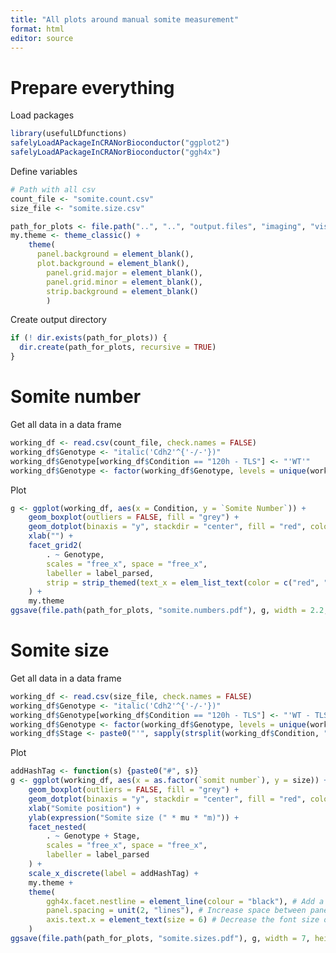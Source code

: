 ```yaml
---
title: "All plots around manual somite measurement"
format: html
editor: source
---
```


# Prepare everything

Load packages

```r
library(usefulLDfunctions)
safelyLoadAPackageInCRANorBioconductor("ggplot2")
safelyLoadAPackageInCRANorBioconductor("ggh4x")
```

Define variables

```r
# Path with all csv
count_file <- "somite.count.csv"
size_file <- "somite.size.csv"

path_for_plots <- file.path("..", "..", "output.files", "imaging", "visualisation")
my.theme <- theme_classic() +
    theme(
      panel.background = element_blank(),
      plot.background = element_blank(),
        panel.grid.major = element_blank(),
        panel.grid.minor = element_blank(),
        strip.background = element_blank()
        )
```


Create output directory

```r
if (! dir.exists(path_for_plots)) {
  dir.create(path_for_plots, recursive = TRUE)
}
```

# Somite number

Get all data in a data frame

```r
working_df <- read.csv(count_file, check.names = FALSE)
working_df$Genotype <- "italic('Cdh2'^{'-/-'})"
working_df$Genotype[working_df$Condition == "120h - TLS"] <- "'WT'"
working_df$Genotype <- factor(working_df$Genotype, levels = unique(working_df$Genotype))
```

Plot

```r
g <- ggplot(working_df, aes(x = Condition, y = `Somite Number`)) +
    geom_boxplot(outliers = FALSE, fill = "grey") +
    geom_dotplot(binaxis = "y", stackdir = "center", fill = "red", color = NA, dotsize = 0.5) +
    xlab("") +
    facet_grid2(
        . ~ Genotype,
        scales = "free_x", space = "free_x",
        labeller = label_parsed,
        strip = strip_themed(text_x = elem_list_text(color = c("red", "black")))
    ) +
    my.theme
ggsave(file.path(path_for_plots, "somite.numbers.pdf"), g, width = 2.2, height = 3)
```

# Somite size

Get all data in a data frame

```r
working_df <- read.csv(size_file, check.names = FALSE)
working_df$Genotype <- "italic('Cdh2'^{'-/-'})"
working_df$Genotype[working_df$Condition == "120h - TLS"] <- "'WT - TLS'"
working_df$Genotype <- factor(working_df$Genotype, levels = unique(working_df$Genotype))
working_df$Stage <- paste0("'", sapply(strsplit(working_df$Condition, " "), head, n = 1), "'")
```

Plot

```r
addHashTag <- function(s) {paste0("#", s)}
g <- ggplot(working_df, aes(x = as.factor(`somit number`), y = size)) +
    geom_boxplot(outliers = FALSE, fill = "grey") +
    geom_dotplot(binaxis = "y", stackdir = "center", fill = "red", color = NA, dotsize = 0.5) +
    xlab("Somite position") +
    ylab(expression("Somite size (" * mu * "m)")) +
    facet_nested(
        . ~ Genotype + Stage,
        scales = "free_x", space = "free_x",
        labeller = label_parsed
    ) +
    scale_x_discrete(label = addHashTag) +
    my.theme +
    theme(
        ggh4x.facet.nestline = element_line(colour = "black"), # Add a hline below Cdh2-/-
        panel.spacing = unit(2, "lines"), # Increase space between panels
        axis.text.x = element_text(size = 6) # Decrease the font size of #1...
    )
ggsave(file.path(path_for_plots, "somite.sizes.pdf"), g, width = 7, height = 3)
```
